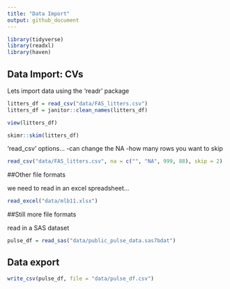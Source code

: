 ```yaml
---
title: "Data Import"
output: github_document
---
```

```r
library(tidyverse)
library(readxl)
library(haven)
```

## Data Import: CVs

Lets import data using the 'readr' package 

```r
litters_df = read_csv("data/FAS_litters.csv")
litters_df = janitor::clean_names(litters_df)
```

```r
view(litters_df)
```

```r
skimr::skim(litters_df)
```

'read_csv' options...
  -can change the NA
  -how many rows you want to skip 

```r
read_csv("data/FAS_litters.csv", na = c("", "NA", 999, 88), skip = 2)
```

##Other file formats 

we need to read in an excel spreadsheet...

```r
read_excel("data/mlb11.xlsx")
```

##Still more file formats 

read in a SAS dataset

```r
pulse_df = read_sas("data/public_pulse_data.sas7bdat")
```

## Data export 

```r
write_csv(pulse_df, file = "data/pulse_df.csv") 
```

